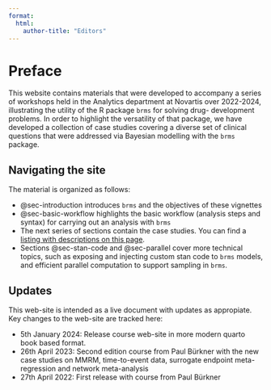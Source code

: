 ```yaml
---
format:
  html:
    author-title: "Editors"
---
```


# Preface {.unnumbered}

This website contains materials that were developed to accompany a series of 
workshops held in the Analytics department at Novartis over 2022-2024,
illustrating the utility of the R package `brms` for solving drug-
development problems. In order to highlight the versatility of that package,
we have developed a collection of case studies covering a diverse set of 
clinical questions that were addressed via Bayesian modelling with the `brms` package. 

## Navigating the site

The material is organized as follows:

- @sec-introduction introduces `brms` and the objectives of these vignettes
- @sec-basic-workflow highlights the basic workflow (analysis steps and 
syntax) for carrying out an analysis with `brms`
- The next series of sections contain the case
studies. You can find a [listing with descriptions on this page](src/02_case_studies.qmd).
- Sections @sec-stan-code and @sec-parallel cover more technical topics, such
as exposing and injecting custom stan code to `brms` models,
and efficient parallel computation to support sampling in `brms`.

## Updates

This web-site is intended as a live document with updates as
appropiate. Key changes to the web-site are tracked here:



::: {.content-visible when-profile="public"}
- 5th January 2024: Release course web-site in more modern quarto book
  based format.
- 26th April 2023: Second edition course from Paul Bürkner with the
  new case studies on MMRM, time-to-event data, surrogate endpoint
  meta-regression and network meta-analysis
- 27th April 2022: First release with course from Paul Bürkner
:::



